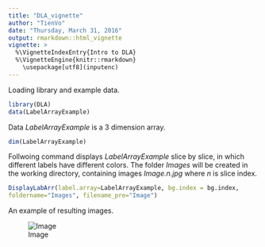 ```yaml
---
title: "DLA_vignette"
author: "TienVo"
date: "Thursday, March 31, 2016"
output: rmarkdown::html_vignette
vignette: >
  %\VignetteIndexEntry{Intro to DLA}
  %\VignetteEngine{knitr::rmarkdown}
    \usepackage[utf8](inputenc)
---
```


Loading library and example data.
```r
library(DLA)
data(LabelArrayExample)
```
Data *LabelArrayExample* is a 3 dimension array.
```r
dim(LabelArrayExample)
```

Follwoing command displays *LabelArrayExample* slice by slice, in which different labels have different colors. The folder *Images* will be created in the working directory, containing images *Image.n.jpg* where *n* is slice index.

```r
DisplayLabArr(label.array=LabelArrayExample, bg.index = bg.index, 
foldername="Images", filename_pre="Image")
```
An example of resulting images.


![Image](Image.8.jpg)

